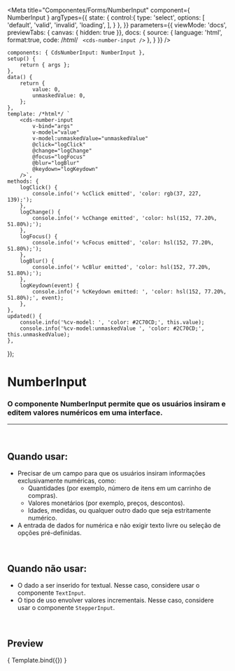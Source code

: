 
<Meta
	title="Componentes/Forms/NumberInput"
	component={ NumberInput }
	argTypes={{
		state: {
			control:{
				type: 'select',
				options: [
					'default',
					'valid',
					'invalid',
					'loading',
				],
			}
		},
	}}
	parameters={{
		viewMode: 'docs',
		previewTabs: { canvas: { hidden: true }},
		docs: {
			source: {
				language: 'html',
				format:true,
				code: /*html*/ `
<cds-number-input />`
			},
		}
	}}
/>

	components: { CdsNumberInput: NumberInput },
	setup() {
		return { args };
	},
	data() {
		return {
			value: 0,
			unmaskedValue: 0,
		};
	},
	template: /*html*/ `
		<cds-number-input
			v-bind="args" 
			v-model="value"
			v-model:unmaskedValue="unmaskedValue"
			@click="logClick"
			@change="logChange"
			@focus="logFocus"
			@blur="logBlur"
			@keydown="logKeydown"
		/>`,
	methods: {
		logClick() {
			console.info('⚡ %cClick emitted', 'color: rgb(37, 227, 139);');
		},
		logChange() {
			console.info('⚡ %cChange emitted', 'color: hsl(152, 77.20%, 51.80%);');
		},
		logFocus() {
			console.info('⚡ %cFocus emitted', 'color: hsl(152, 77.20%, 51.80%);');
		},
		logBlur() {
			console.info('⚡ %cBlur emitted', 'color: hsl(152, 77.20%, 51.80%);');
		},
		logKeydown(event) {
			console.info('⚡ %cKeydown emitted: ', 'color: hsl(152, 77.20%, 51.80%);', event);
		},
	},
	updated() {
		console.info('%cv-model: ', 'color: #2C70CD;', this.value);
		console.info('%cv-model:unmaskedValue ', 'color: #2C70CD;', this.unmaskedValue);
	},
});

# NumberInput

### O componente NumberInput permite que os usuários insiram e editem valores numéricos em uma interface.
---
<br />

## Quando usar:
- Precisar de um campo para que os usuários insiram informações exclusivamente numéricas, como:
	- Quantidades (por exemplo, número de itens em um carrinho de compras).
	- Valores monetários (por exemplo, preços, descontos).
	- Idades, medidas, ou qualquer outro dado que seja estritamente numérico.
- A entrada de dados for numérica e não exigir texto livre ou seleção de opções pré-definidas.
<br />

## Quando não usar:
- O dado a ser inserido for textual. Nesse caso, considere usar o componente `TextInput`.
- O tipo de uso envolver valores incrementais. Nesse caso, considere usar o componente `StepperInput`.

<br />

## Preview

<Canvas>
	<Story
		name="NumberInput"
		args={{
			money: true,
			label: 'Valor',
			mobile: false,
			disabled: false,
			required: false,
			fluid: false,
			floatingLabel: false,
			lazy: false,
			errorMessage: 'Campo obrigatório',
			state: 'default',
			placeholder: 'Digite algo...',
			mask: null,
			tooltip: '',
			tooltipIcon: 'info-outline',
			linkText: '',
			linkUrl: '',
			supportingText: 'supportingText',
			supportLink: '',
			supportLinkUrl: '',
		}}
	>
		{ Template.bind({}) }
	</Story>
</Canvas>

<ArgsTable story="NumberInput" />
